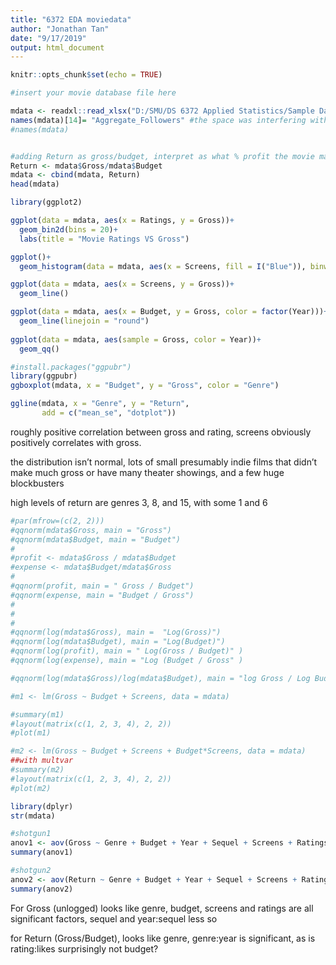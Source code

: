```yaml
---
title: "6372 EDA moviedata"
author: "Jonathan Tan"
date: "9/17/2019"
output: html_document
---
```


```r
knitr::opts_chunk$set(echo = TRUE)
```


```r
#insert your movie database file here

mdata <- readxl::read_xlsx("D:/SMU/DS 6372 Applied Statistics/Sample Datasets/2014 and 2015 CSM dataset.xlsx")
names(mdata)[14]= "Aggregate_Followers" #the space was interfering with some loops
#names(mdata)


#adding Return as gross/budget, interpret as what % profit the movie made based off its budget
Return <- mdata$Gross/mdata$Budget
mdata <- cbind(mdata, Return)
head(mdata)
```

```r
library(ggplot2)

ggplot(data = mdata, aes(x = Ratings, y = Gross))+
  geom_bin2d(bins = 20)+
  labs(title = "Movie Ratings VS Gross")
```

```r
ggplot()+
  geom_histogram(data = mdata, aes(x = Screens, fill = I("Blue")), binwidth = 40)

ggplot(data = mdata, aes(x = Screens, y = Gross))+
  geom_line()
```


```r
ggplot(data = mdata, aes(x = Budget, y = Gross, color = factor(Year)))+
  geom_line(linejoin = "round")
 
ggplot(data = mdata, aes(sample = Gross, color = Year))+
  geom_qq()
```

```r
#install.packages("ggpubr")
library(ggpubr)
ggboxplot(mdata, x = "Budget", y = "Gross", color = "Genre")
```

```r
ggline(mdata, x = "Genre", y = "Return", 
       add = c("mean_se", "dotplot"))
```

roughly positive correlation between gross and rating, screens obviously positively correlates with gross. 

the distribution isn't normal, lots of small presumably indie films that didn't make much gross or have many theater showings, and a few huge blockbusters

high levels of return are genres 3, 8, and 15, with some 1 and 6

```r
#par(mfrow=(c(2, 2)))
#qqnorm(mdata$Gross, main = "Gross")
#qqnorm(mdata$Budget, main = "Budget")
#
#profit <- mdata$Gross / mdata$Budget
#expense <- mdata$Budget/mdata$Gross
#
#qqnorm(profit, main = " Gross / Budget")
#qqnorm(expense, main = "Budget / Gross")
#
#
#
#qqnorm(log(mdata$Gross), main =  "Log(Gross)")
#qqnorm(log(mdata$Budget), main = "Log(Budget)")
#qqnorm(log(profit), main = " Log(Gross / Budget)" )
#qqnorm(log(expense), main = "Log (Budget / Gross" )

#qqnorm(log(mdata$Gross)/log(mdata$Budget), main = "log Gross / Log Budget")
```




```r
#m1 <- lm(Gross ~ Budget + Screens, data = mdata)

#summary(m1)
#layout(matrix(c(1, 2, 3, 4), 2, 2)) 
#plot(m1)
```

```r
#m2 <- lm(Gross ~ Budget + Screens + Budget*Screens, data = mdata)
##with multvar
#summary(m2)
#layout(matrix(c(1, 2, 3, 4), 2, 2)) 
#plot(m2)
```

```r
library(dplyr)
str(mdata)

#shotgun1
anov1 <- aov(Gross ~ Genre + Budget + Year + Sequel + Screens + Ratings + Likes + Sequel*Year + Ratings*Likes +Genre*Year, data = mdata)
summary(anov1)

#shotgun2
anov2 <- aov(Return ~ Genre + Budget + Year + Sequel + Screens + Ratings + Likes + Sequel*Year + Ratings*Likes +Genre*Year, data = mdata)
summary(anov2)


```
For Gross (unlogged)
looks like genre, budget, screens and ratings are all significant factors, sequel and year:sequel less so


for Return (Gross/Budget), 
looks like genre, genre:year is significant, as is rating:likes
surprisingly not budget? 






